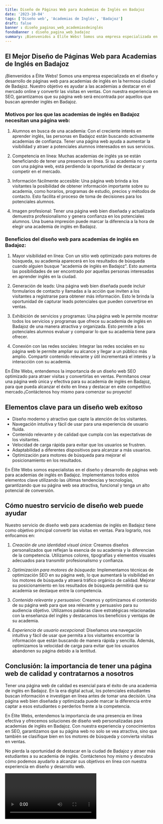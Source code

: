 ```yaml
---
title: Diseño de Páginas Web para Academias de Inglés en Badajoz
date: '2023-10-04'
tags: ['Diseño web', 'Academias de Inglés', 'Badajoz']
draft: false
banner : diseño_paginas_web_academiasdeinglés
fondoBanner : diseño_pagina_web_badajoz
summary: ¡Bienvenidos a Élite Webs! Somos una empresa especializada en el diseño y desarrollo de páginas web para academias de inglés en la hermosa ciudad de Badajoz. Nuestro objetivo es ayudar a las academias a destacar en el mercado online y convertir las visitas en ventas. Con nuestra experiencia en SEO, garantizamos que su página web será encontrada por aquellos que buscan aprender inglés en Badajoz.
---
```


## El Mejor Diseño de Páginas Web para Academias de Inglés en Badajoz

¡Bienvenidos a Élite Webs! Somos una empresa especializada en el diseño y desarrollo de páginas web para academias de inglés en la hermosa ciudad de Badajoz. Nuestro objetivo es ayudar a las academias a destacar en el mercado online y convertir las visitas en ventas. Con nuestra experiencia en SEO, garantizamos que su página web será encontrada por aquellos que buscan aprender inglés en Badajoz.

### Motivos por los que las academias de inglés en Badajoz necesitan una página web:

1. Alumnos en busca de una academia: Con el creciente interés en aprender inglés, las personas en Badajoz están buscando activamente academias de confianza. Tener una página web ayuda a aumentar la visibilidad y atraer a potenciales alumnos interesados en sus servicios.

2. Competencia en línea: Muchas academias de inglés ya se están beneficiando de tener una presencia en línea. Si su academia no cuenta con una página web, está perdiendo la oportunidad de destacar y competir en el mercado.

3. Información fácilmente accesible: Una página web brinda a los visitantes la posibilidad de obtener información importante sobre su academia, como horarios, programas de estudio, precios y métodos de contacto. Esto facilita el proceso de toma de decisiones para los potenciales alumnos.

4. Imagen profesional: Tener una página web bien diseñada y actualizada demuestra profesionalismo y genera confianza en los potenciales alumnos. Una buena impresión puede marcar la diferencia a la hora de elegir una academia de inglés en Badajoz.

### Beneficios del diseño web para academias de inglés en Badajoz:

1. Mayor visibilidad en línea: Con un sitio web optimizado para motores de búsqueda, su academia aparecerá en los resultados de búsqueda cuando alguien busque "academia de inglés en Badajoz". Esto aumenta las posibilidades de ser encontrado por aquellas personas interesadas en aprender inglés en la ciudad.

2. Generación de leads: Una página web bien diseñada puede incluir formularios de contacto y llamadas a la acción que inviten a los visitantes a registrarse para obtener más información. Esto le brinda la oportunidad de capturar leads potenciales que pueden convertirse en ventas.

3. Exhibición de servicios y programas: Una página web le permite mostrar todos los servicios y programas que ofrece su academia de inglés en Badajoz de una manera atractiva y organizada. Esto permite a los potenciales alumnos evaluar y comparar lo que su academia tiene para ofrecer.

4. Conexión con las redes sociales: Integrar las redes sociales en su página web le permite ampliar su alcance y llegar a un público más amplio. Compartir contenido relevante y útil incrementará el interés y la interacción con su academia.

En Élite Webs, entendemos la importancia de un diseño web SEO optimizado para atraer visitas y convertirlas en ventas. Permítanos crear una página web única y efectiva para su academia de inglés en Badajoz, para que pueda alcanzar el éxito en línea y destacar en este competitivo mercado.¡Contáctenos hoy mismo para comenzar su proyecto!

<GifSeo />

<Cta />

## Elementos clave para un diseño web exitoso

- Diseño moderno y atractivo que capte la atención de los visitantes.
- Navegación intuitiva y fácil de usar para una experiencia de usuario fluida.
- Contenido relevante y de calidad que cumpla con las expectativas de los visitantes.
- Velocidad de carga rápida para evitar que los usuarios se frustren.
- Adaptabilidad a diferentes dispositivos para alcanzar a más usuarios.
- Optimización para motores de búsqueda para mejorar el posicionamiento en los resultados.

En Élite Webs somos especialistas en el diseño y desarrollo de páginas web para academias de inglés en Badajoz. Implementamos todos estos elementos clave utilizando las últimas tendencias y tecnologías, garantizando que su página web sea atractiva, funcional y tenga un alto potencial de conversión.

## Cómo nuestro servicio de diseño web puede ayudar

Nuestro servicio de diseño web para academias de inglés en Badajoz tiene como objetivo principal convertir las visitas en ventas. Para lograrlo, nos enfocamos en:

1. _Creación de una identidad visual única:_ Creamos diseños personalizados que reflejan la esencia de su academia y la diferencian de la competencia. Utilizamos colores, tipografías y elementos visuales adecuados para transmitir profesionalismo y confianza.

2. _Optimización para motores de búsqueda:_ Implementamos técnicas de optimización SEO en su página web, lo que aumentará la visibilidad en los motores de búsqueda y atraerá tráfico orgánico de calidad. Mejorar su posicionamiento en los resultados de búsqueda permitirá que su academia se destaque entre la competencia.

3. _Contenido relevante y persuasivo:_ Creamos y optimizamos el contenido de su página web para que sea relevante y persuasivo para su audiencia objetivo. Utilizamos palabras clave estratégicas relacionadas con la enseñanza del inglés y destacamos los beneficios y ventajas de su academia.

4. _Experiencia de usuario excepcional:_ Diseñamos una navegación intuitiva y fácil de usar que permita a los visitantes encontrar la información que están buscando de manera rápida y sencilla. Además, optimizamos la velocidad de carga para evitar que los usuarios abandonen su página debido a la lentitud.

## Conclusión: la importancia de tener una página web de calidad y contratarnos a nosotros

Tener una página web de calidad es esencial para el éxito de una academia de inglés en Badajoz. En la era digital actual, los potenciales estudiantes buscan información e investigan en línea antes de tomar una decisión. Una página web bien diseñada y optimizada puede marcar la diferencia entre captar a esos estudiantes o perderlos frente a la competencia.

En Élite Webs, entendemos la importancia de una presencia en línea efectiva y ofrecemos soluciones de diseño web personalizadas para academias de inglés en Badajoz. Con nuestra experiencia y conocimientos en SEO, garantizamos que su página web no solo se vea atractiva, sino que también se clasifique bien en los motores de búsqueda y convierta visitas en ventas.

No pierda la oportunidad de destacar en la ciudad de Badajoz y atraer más estudiantes a su academia de inglés. Contáctenos hoy mismo y descubra cómo podemos ayudarlo a alcanzar sus objetivos en línea con nuestra experiencia en diseño y desarrollo web.

<Video />

<CtaBot job='Academias de Inglés' city='Badajoz'/>

<Gmaps query='Badajoz+españa+maps' />